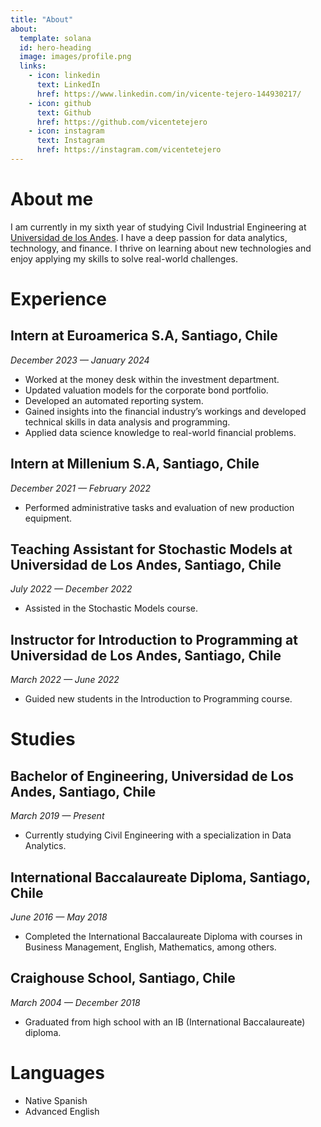 ```yaml
---
title: "About"
about:
  template: solana
  id: hero-heading
  image: images/profile.png
  links:
    - icon: linkedin
      text: LinkedIn
      href: https://www.linkedin.com/in/vicente-tejero-144930217/
    - icon: github
      text: Github
      href: https://github.com/vicentetejero
    - icon: instagram
      text: Instagram
      href: https://instagram.com/vicentetejero
---
```


# About me

I am currently in my sixth year of studying Civil Industrial Engineering at [Universidad de los Andes](https://www.uandes.cl/). I have a deep passion for data analytics, technology, and finance. I thrive on learning about new technologies and enjoy applying my skills to solve real-world challenges.

# Experience

## Intern at Euroamerica S.A, Santiago, Chile

*December 2023 — January 2024*

-   Worked at the money desk within the investment department.
-   Updated valuation models for the corporate bond portfolio.
-   Developed an automated reporting system.
-   Gained insights into the financial industry's workings and developed technical skills in data analysis and programming.
-   Applied data science knowledge to real-world financial problems.

## Intern at Millenium S.A, Santiago, Chile

*December 2021 — February 2022*

-   Performed administrative tasks and evaluation of new production equipment.

## Teaching Assistant for Stochastic Models at Universidad de Los Andes, Santiago, Chile

*July 2022 — December 2022*

-   Assisted in the Stochastic Models course.

## Instructor for Introduction to Programming at Universidad de Los Andes, Santiago, Chile

*March 2022 — June 2022*

-   Guided new students in the Introduction to Programming course.

# Studies

## Bachelor of Engineering, Universidad de Los Andes, Santiago, Chile
*March 2019 — Present*

- Currently studying Civil Engineering with a specialization in Data Analytics.

## International Baccalaureate Diploma, Santiago, Chile
*June 2016 — May 2018*

- Completed the International Baccalaureate Diploma with courses in Business Management, English, Mathematics, among others.

## Craighouse School, Santiago, Chile
*March 2004 — December 2018*

- Graduated from high school with an IB (International Baccalaureate) diploma.


# Languages
- Native Spanish
- Advanced English
